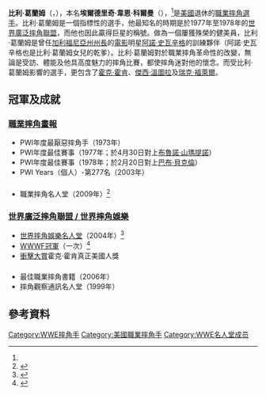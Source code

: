 {{Infobox Pro Wrestler
| name = 比利·葛蘭姆
| image = Superstar Billy Graham.jpg
| img_capt = 比利·葛蘭姆（2008年5月）
| names = Billy Graham<ref name=WWE>{{cite web|url=http://www.wwe.com/superstars/superstarbillygraham|title=Billy Graham|publisher=[[WWE|WWE]]|work=[[WWE|WWE]].com|accessdate=2013-11-30|archive-date=2016-03-31|archive-url=https://web.archive.org/web/20160331114650/http://www.wwe.com/superstars/superstarbillygraham|dead-url=no}}</ref><br />Wayne Coleman<ref name=OWOW/>
| birthname = 埃爾德里奇·韋恩·科爾曼
| nickname = 
| height = {{height|ft=6|in=4}}<ref name=WWE/>
| weight = {{convert|275|lb|kg|abbr=on}}<ref name=WWE/>
| birth_date = {{birth date and age|1943|6|7}}
| birth_place = {{USA}}[[亞利桑那州|亞利桑那州]][[馬里科帕縣|馬里科帕縣]][[鳳凰城_(亞利桑那州)|鳳凰城]]<ref name=OWOW/>
| death_date = 
| death_place = 
| resides = {{USA}}[[亞利桑那州|亞利桑那州]][[馬里科帕縣|馬里科帕縣]][[鳳凰城_(亞利桑那州)|鳳凰城]]
| billed = {{USA}}[[亞利桑那州|亞利桑那州]][[馬里科帕縣|馬里科帕縣]][[仙谷_(亞利桑那州)|仙谷]]<ref name=WWE/>
| trainer = {{link-en|史都·哈特|Stu Hart}}<ref name=OWOW>{{cite web|url=http://www.onlineworldofwrestling.com/profiles/b/billy-graham.html|title=OWOW profile|accessdate=2014-08-20|archive-date=2013-04-07|archive-url=https://www.webcitation.org/6FhWGc1QN?url=http://www.onlineworldofwrestling.com/bios/b/billy-graham/|dead-url=no}}</ref>
| debut = 1970年 <ref name=Cage>{{cite web|url=http://www.cagematch.de/?id=2&nr=612|title=Cagematch profile|accessdate=2014-08-20|archive-date=2013-04-07|archive-url=https://www.webcitation.org/6FhWH7kkl?url=http://www.cagematch.de/?id=2|dead-url=no}}</ref>
| retired = 1987年<ref name=Cage/>
| website = 
| spouse = 
}}

'''比利·葛蘭姆'''（{{lang-en|Billy Graham}}，{{bd|1943年|6月7日||}}），本名'''埃爾德里奇·韋恩·科爾曼'''（{{lang-en|Eldridge Wayne Coleman}}），<ref name=OWOW/>是[[美國|美國]]退休的[[職業摔角|職業摔角]][[選手|選手]]。比利·葛蘭姆是一個指標性的選手，他最知名的時期是於1977年至1978年的[[世界廣泛摔角聯盟|世界廣泛摔角聯盟]]，而他也因此贏得巨星的稱號。做為一個屢獲殊榮的健美員，比利·葛蘭姆是曾任[[加利福尼亞州州長|加利福尼亞州州長]]的[[電影|電影]]明星[[阿諾·史瓦辛格|阿諾·史瓦辛格]]的訓練夥伴（阿諾·史瓦辛格也是比利·葛蘭姆女兒的乾爹）。比利·葛蘭姆對於職業摔角革命性的改變，無論是受訪、體能及他具高度魅力的摔角比賽，都使摔角迷對他的懷念。而受比利·葛蘭姆影響的選手，更包含了[[霍克·霍肯|霍克·霍肯]]、[[傑西·溫圖拉|傑西·溫圖拉]]及[[瑞克·福萊爾|瑞克·福萊爾]]。

==冠軍及成就==
===[[職業摔角畫報|職業摔角畫報]]===
*PWI年度最厭惡摔角手（1973年）
*PWI年度最佳賽事（1977年；於4月30日對上[[布魯諾·山瑪提諾|布魯諾·山瑪提諾]]）
*PWI年度最佳賽事（1978年；於2月20日對上[[巴布·貝克倫|巴布·貝克倫]]）
*PWI Years（個人）-第277名（2003年）

==={{link-en|職業摔角名人堂|Professional Wrestling Hall of Fame and Museum}}===
*職業摔角名人堂（2009年）<ref name="pwhfbio">{{cite web|url=http://www.pwhf.org/halloffamers/bios/graham.asp|title="Superstar" Billy Graham|last=Howard|first=Gary|publisher={{link-en|職業摔角名人堂|Professional Wrestling Hall of Fame and Museum|Professional Wrestling Hall of Fame and Museum}}|accessdate=2011-05-22|deadurl=yes|archiveurl=https://www.webcitation.org/6FhWNGmZ4?url=http://www.pwhf.org/halloffamers/bios/graham.asp|archivedate=2013-04-07}}</ref>

===[[世界摔角娛樂|世界廣泛摔角聯盟 / 世界摔角娛樂]]===
*[[世界摔角娛樂名人堂|世界摔角娛樂名人堂]]（2004年）<ref>{{cite web|url=http://www.wwe.com/superstars/halloffame/inductees/|title=WWE Hall of Fame inductees|accessdate=2014-08-20|archive-date=2016-04-09|archive-url=https://web.archive.org/web/20160409181442/http://www.wwe.com/superstars/halloffame/inductees/|dead-url=no}}</ref>
*[[WWWF冠軍|WWWF冠軍]]（一次）<ref>{{cite web|url=http://www.wwe.com/inside/titlehistory/wwechampionship/304454114 |title=WWE Championship history |deadurl=yes |archiveurl=https://web.archive.org/web/20050724001044/http://www.wwe.com/inside/titlehistory/wwechampionship/304454114 |archivedate=2005-07-24 }}</ref>
*[[衝擊大賞|衝擊大賞]]霍克·霍肯真正美國人獎

==={{link-en|摔角觀察通訊獎|Wrestling Observer Newsletter awards}}===
*最佳職業摔角書籍（2006年）
*摔角觀察通訊名人堂（1999年）

==參考資料==
{{References}}
{{WWE Championship}}
{{Authority control}}
{{DEFAULTSORT:Graham, Billy}}
[[Category:WWE摔角手|Category:WWE摔角手]]
[[Category:美國職業摔角手|Category:美國職業摔角手]]
[[Category:WWE名人堂成员|Category:WWE名人堂成员]]